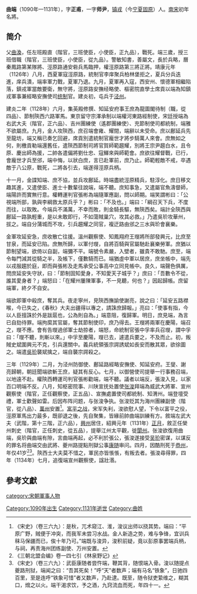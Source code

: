 '''曲端'''（1090年—1131年），字'''正甫'''，一字'''师尹'''，[[镇戎|镇戎]]（今[[宁夏|宁夏]][[固原|固原]]）人。[[南宋|南宋]]初年名將。

== 简介 ==
父[[曲渙|曲渙]]，任左班殿直（階官，三班使臣，小使臣，正九品），戰死。端三歲，授三班借職（階官，三班使臣，小使臣，從九品）。警敏知書，善屬文，長於兵略，曆秦鳳路第某隊將、涇原路通安砦兵馬臨押，權涇原路第三將正將。靖康元年（1126年）八月，西夏軍寇涇原路，統制官李庠聚兵柏林堡拒之，夏兵分兵迭進，庠兵潰，端率軍力戰，夏軍乃退。九月，夏軍再入寇，西安州、懷德軍相繼陷落，鎮戎軍當敵要衛，無守將，涇原路安撫经略使、樞密院直學士席貢以端為知鎮戎軍事兼經略安撫使司[[统制|统制]]官。建炎初，屯兵于[[泾州|泾州]]。

建炎二年（1128年）六月，集英殿修撰、知延安府事王庶為龍圖閣待制（職，從四品）、節制陝西六路軍馬。東京留守宗澤承制以端權河東路經制使，宋廷授端為右武大夫（階官，正六品）、吉州團練使（遙郡團練使）、充節制使司都統制，端雅不欲屬庶。九月，金人攻陝西，庶召端會雍、耀間，端辭以未受命。庶以鄜延兵先至龍坊，端又稱已奏乞回避，席貢別遣統制官龐世才將步騎萬人來會。庶無如之何，則檄貢勒端還舊任，遣陝西節制司將官賀師範趨耀，別將王宗尹趨白水，且令原、慶出師為援，二帥各遣偏將劉仕忠、寇鯶來與師範會。庶欲往耀督戰，已行，會龐世才兵至邠，端中悔，以狀白庶，言已赴軍前，庶乃止。師範輕敵不戒，卒遇敵于八公原，戰死，二將各引去，端遂得涇原兵柄。

十一月，金諜知端、庶不協，並兵攻鄜延。時端盡統涇原精兵，駐淳化。庶日移文趣其進，又遣使臣、進士十數輩往說端，端不聽。庶知事急，又遣屬官魚濤督師，端陽許而實無行意。權轉運判官張彬為端隨軍應副，問以師期。端笑謂彬曰：「公視端所部，孰與李綱救太原兵乎？」彬曰：「不及也。」端曰：「綱召天下兵，不度而往，以取敗。今端兵不滿萬，不幸而敗，則金騎長驅，無陝西矣。端計全陝西與鄜延一路孰輕重，是以未敢即行，不如蕩賊巢穴，攻其必救。」乃遣吳玠攻華州，拔之。端自分蒲城而不攻，引兵趨耀之同官，複迂路由邠之三水與玠會襄樂。

金軍攻延安急，庶收散亡往援。溫州觀察使、知鳳翔府王𤫉將所部發興元，比庶至甘泉，而延安已陷。庶無所歸，以軍付𤫉，自將百騎與官屬馳赴襄樂勞軍。庶猶以節制望端，欲倚以自副，端彌不平。端號令素嚴，入壁者，雖貴不敢馳。庶至，端令每門減其從騎之半，及帳下，僅數騎而已。端猶虛中軍以居庶，庶坐帳中，端先以戎服趨於庭，即而與張彬及走馬承受公事高中立同見帳中。良久，端聲色俱厲，問庶延安失守狀，曰：「節制固知愛身，不知愛天子城乎？」庶曰：「吾數令不從，誰其愛身者？」端怒曰：「在耀州屢陳軍事，不一見聽，何也？」因起歸帳。庶留端軍，終夕不自安。

端欲即軍中殺庶，奪其兵。夜走寧州，見陝西撫諭使謝亮，說之曰：「延安五路襟喉，今已失之，《春秋》大夫出疆得以專之，請誅庶歸報。」亮曰：「使事有指，今以人臣擅誅於外是跋扈也，公為則自為。」端意阻，復歸軍。明日，庶見端，為言已自劾待罪。端拘縻其官屬，奪其節制使印，庶乃得去。王𤫉將兩軍在慶陽，端召之，𤫉不應。會有告𤫉過邠軍士劫掠者，端怒，命統制官張中孚率兵召𤫉，謂中孚曰：「𤫉不聽，則斬以來。」中孚至慶陽，𤫉已去，遽遣兵要之，不及而止。初，叛賊史斌圍興元不克，引兵還關中。義兵統領張宗諤誘斌如長安而散其眾，欲徐圖之。端遣[[吳玠|吳玠]]襲斌擒之，端自襲宗諤殺之。

三年（1129年）二月，为泾州防御使、鄜延路經略安撫使、知延安府。王燮、謝亮歸朝，朝廷聞端欲斬王庶，疑其有反心。七月，以御營使司提舉一行事務召端，以地遠不赴。權陝西轉運司判官張彬勸端，端不聽。議者以端反，張浚入見，以家百口明端不反。八月，知枢密院事、川陕宣抚处置使[[张浚|张浚]]拜端為威武大將軍、宣州觀察使（階官，正任觀察使，正五品）、宣撫處置使司都統制、知渭州。端登壇受禮，軍士歡聲如雷。后因布阵问题，与张浚争执。张浚贬其为海州團練副使（階官，從八品）、[[萬州區|萬州]]安置<ref>《宋史》（卷三六九）：是秋，兀术窥江、淮，浚议出师以挠其势。端曰：“平原广野，贼便于冲突，而我军未尝习水战。金人新造之势，难与争锋，宜训兵秣马保疆而已，俟十年乃可。”端既与浚异，浚积前疑，竟以彭原事罢端兵柄，与祠，再责海州团练副使、万州安置。</ref>。[[富平之战|富平之战]]，宋军失利，浚欲慰人望，下令以富平之役，涇原軍馬出力最多，既卻退之後，先自聚集，皆緣前帥曲端訓練有方。敘端左武大夫（武階，第十三階，正六品），[[略陽縣|興州]]居住，紹興元年（1131年）[[正月|正月]]，敘正任榮州刺史（階官，正任刺史，從五品），提舉江州太平觀，徙[[閬州|閬州]]。张浚欲復用曲端，吳玠與曲端有隙，言曲端再起，必不利於張公，張浚遂接受[[吴玠|吴玠]]密谋，以谋反的罪名将曲端交由武將、夔州路提點刑獄公事[[康随|康随]]审问。四月，因酷刑死于[[恭州|恭州]]，年仅41岁<ref>《三朝北盟会编》卷一四七引《林泉野记》</ref><ref>《宋史》（卷三六九）：武臣康随者尝忤端，鞭其背，随恨端入骨。浚以随提点夔路刑狱，端闻之曰：“吾其死矣！”呼“天”者数声；端有马名“铁象”，日驰四百里，至是连呼“铁象可惜”者又数声，乃赴逮。既至，随令狱吏絷维之，糊其口，熁之以火。端干渴求饮，予之酒，九窍流血而死，年四十一。</ref>。陝西士大夫莫不惜之，軍民亦皆悵悵，有叛去者。張浚尋得罪，四年（1134年）七月，追復端宣州觀察使，諡壯湣。

==參考文獻==
{{wikisource|宋史/卷369}}
<div class="references-small">
<references />
</div>

[[Category:1090年出生|Category:1090年出生]]
[[Category:1131年逝世|Category:1131年逝世]]
[[category:宋朝軍事人物|category:宋朝軍事人物]]
[[Category:曲姓|Category:曲姓]]